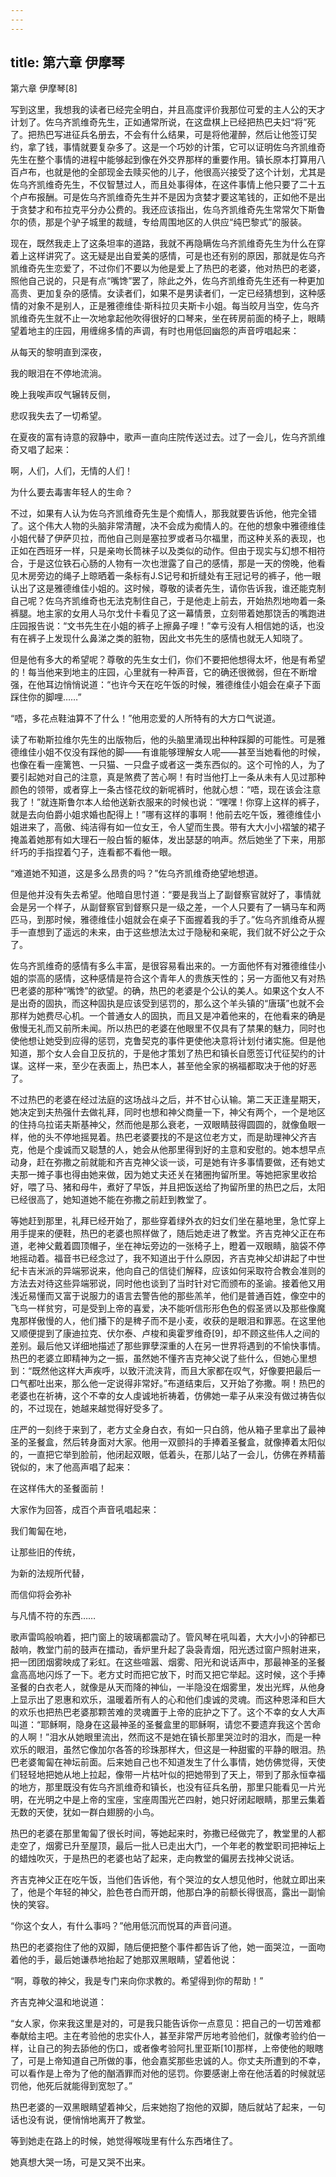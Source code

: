 ```yaml
---
---
---
```

title: 第六章 伊摩琴
---



第六章 伊摩琴[8]



写到这里，我想我的读者已经完全明白，并且高度评价我那位可爱的主人公的天才计划了。佐乌齐凯维奇先生，正如通常所说，在这盘棋上已经把热巴夫妇“将”死了。把热巴写进征兵名册去，不会有什么结果，可是将他灌醉，然后让他签订契约，拿了钱，事情就要复杂多了。这是一个巧妙的计策，它可以证明佐乌齐凯维奇先生在整个事情的进程中能够起到像在外交界那样的重要作用。镇长原本打算用八百卢布，也就是他的全部现金去赎买他的儿子，他很高兴接受了这个计划，尤其是佐乌齐凯维奇先生，不仅智慧过人，而且处事得体，在这件事情上他只要了二十五个卢布报酬。可是佐乌齐凯维奇先生并不是因为贪婪才要这笔钱的，正如他不是出于贪婪才和布拉克平分办公费的。我还应该指出，佐乌齐凯维奇先生常常欠下斯鲁尔的债，那是个驴子城里的裁缝，专给周围地区的人供应“纯巴黎式”的服装。

现在，既然我走上了这条坦率的道路，我就不再隐瞒佐乌齐凯维奇先生为什么在穿着上这样讲究了。这无疑是出自爱美的感情，可是也还有别的原因，那就是佐乌齐凯维奇先生恋爱了，不过你们不要以为他是爱上了热巴的老婆，他对热巴的老婆，照他自己说的，只是有点“嘴馋”罢了，除此之外，佐乌齐凯维奇先生还有一种更加高贵、更加复杂的感情。女读者们，如果不是男读者们，一定已经猜想到，这种感情的对象不是别人，正是雅德维佳·斯科拉贝夫斯卡小姐。每当皎月当空，佐乌齐凯维奇先生就不止一次地拿起他吹得很好的口琴来，坐在砖房前面的椅子上，眼睛望着地主的庄园，用缠绵多情的声调，有时也用低回幽怨的声音哼唱起来：





从每天的黎明直到深夜，

我的眼泪在不停地流淌。

晚上我唉声叹气辗转反侧，

悲叹我失去了一切希望。





在夏夜的富有诗意的寂静中，歌声一直向庄院传送过去。过了一会儿，佐乌齐凯维奇又唱了起来：





啊，人们，人们，无情的人们！

为什么要去毒害年轻人的生命？





不过，如果有人认为佐乌齐凯维奇先生是个痴情人，那我就要告诉他，他完全错了。这个伟大人物的头脑非常清醒，决不会成为痴情人的。在他的想象中雅德维佳小姐代替了伊萨贝拉，而他自己则是塞拉罗或者马尔福里，而这种关系的表现，也正如在西班牙一样，只是亲吻长筒袜子以及类似的动作。但由于现实与幻想不相符合，于是这位铁石心肠的人物有一次也泄露了自己的感情，那是一天的傍晚，他看见木房旁边的绳子上晾晒着一条标有J.S记号和折缝处有王冠记号的裤子，他一眼认出了这是雅德维佳小姐的。这时候，尊敬的读者先生，请你告诉我，谁还能克制自己呢？佐乌齐凯维奇也无法克制住自己，于是他走上前去，开始热烈地吻着一条裤腿。地主家的女用人马尔戈什卡看见了这一幕情景，立刻带着她那饶舌的嘴跑进庄园报告说：“文书先生在小姐的裤子上擦鼻子哩！”幸亏没有人相信她的话，也没有在裤子上发现什么鼻涕之类的脏物，因此文书先生的感情也就无人知晓了。

但是他有多大的希望呢？尊敬的先生女士们，你们不要把他想得太坏，他是有希望的！每当他来到地主的庄园，心里就有一种声音，它的确还很微弱，但在不断增强，在他耳边悄悄说道：“也许今天在吃午饭的时候，雅德维佳小姐会在桌子下面踩住你的脚哩……”

“唔，多花点鞋油算不了什么！”他用恋爱的人所特有的大方口气说道。

读了布勒斯拉维尔先生的出版物后，他的头脑里涌现出种种踩脚的可能性。可是雅德维佳小姐不仅没有踩他的脚——有谁能够理解女人呢——甚至当她看他的时候，也像在看一座篱笆、一只猫、一只盘子或者这一类东西似的。这个可怜的人，为了要引起她对自己的注意，真是煞费了苦心啊！有时当他打上一条从未有人见过那种颜色的领带，或者穿上一条古怪花纹的新呢裤时，他就心想：“唔，现在该会注意我了！”就连斯鲁尔本人给他送新衣服来的时候也说：“嘿嘿！你穿上这样的裤子，就是去向伯爵小姐求婚也配得上！”哪有这样的事啊！他前去吃午饭，雅德维佳小姐进来了，高傲、纯洁得有如一位女王，令人望而生畏。带有大大小小褶皱的裙子掩盖着她那有如大理石一般白皙的躯体，发出瑟瑟的响声。然后她坐了下来，用那纤巧的手指捏着勺子，连看都不看他一眼。

“难道她不知道，这是多么昂贵的吗？”佐乌齐凯维奇绝望地想道。

但是他并没有失去希望。他暗自思忖道：“要是我当上了副督察官就好了，事情就会是另一个样子，从副督察官到督察只是一级之差，一个人只要有了一辆马车和两匹马，到那时候，雅德维佳小姐就会在桌子下面握着我的手了。”佐乌齐凯维奇从握手一直想到了遥远的未来，由于这些想法太过于隐秘和亲昵，我们就不好公之于众了。

佐乌齐凯维奇的感情有多么丰富，是很容易看出来的。一方面他怀有对雅德维佳小姐的崇高的感情，这种感情是符合这个青年人的贵族天性的；另一方面他又有对热巴老婆的那种“嘴馋”的欲望。的确，热巴的老婆是个公认的美人。如果这个女人不是出奇的固执，而这种固执是应该受到惩罚的，那么这个羊头镇的“唐璜”也就不会那样为她费尽心机。一个普通女人的固执，而且又是冲着他来的，在他看来的确是傲慢无礼而又前所未闻。所以热巴的老婆在他眼里不仅具有了禁果的魅力，同时也使他想让她受到应得的惩罚，克鲁契克的事件更使他决意将计划付诸实施。但是他知道，那个女人会自卫反抗的，于是他才策划了热巴和镇长自愿签订代征契约的计谋。这样一来，至少在表面上，热巴本人，甚至他全家的祸福都取决于他的好恶了。

不过热巴的老婆在经过法庭的这场战斗之后，并不甘心认输。第二天正逢星期天，她决定到夫热强什去做礼拜，同时也想和神父商量一下，神父有两个，一个是地区的住持乌拉诺夫斯基神父，然而他是那么衰老，一双眼睛鼓得圆圆的，就像鱼眼一样，他的头不停地摇晃着。热巴老婆要找的不是这位老方丈，而是助理神父齐吉克，他是个虔诚而又聪慧的人，她会从他那里得到好的主意和安慰的。她本想早点动身，赶在弥撒之前就能和齐吉克神父谈一谈，可是她有许多事情要做，还有她丈夫那一摊子事也得由她来做，因为她丈夫还关在猪圈拘留所里。等她把家里收拾好，喂了马、猪和母牛，煮好了早饭，并且把饭送给了拘留所里的热巴之后，太阳已经很高了，她知道她不能在弥撒之前赶到教堂了。

等她赶到那里，礼拜已经开始了，那些穿着绿外衣的妇女们坐在墓地里，急忙穿上用手提来的便鞋，热巴的老婆也照样做了，随后她走进了教堂。齐吉克神父正在布道，老神父戴着圆顶帽子，坐在神坛旁边的一张椅子上，瞪着一双眼睛，脑袋不停地摇动着。福音书已经念过了，我不知道出于什么原因，齐吉克神父却讲起了中世纪卡吉米派的异端邪说来，他向自己的信徒们解释，应该如何采取符合教会准则的方法去对待这些异端邪说，同时他也谈到了当时针对它而颁布的圣谕。接着他又用浅近易懂而又富于说服力的语言去警告他的那些羔羊，他们是普通百姓，像空中的飞鸟一样贫穷，可是受到上帝的喜爱，决不能听信形形色色的假圣贤以及那些像魔鬼那样傲慢的人，他们播下的是稗子而不是小麦，收获的是眼泪和罪恶。在这里他又顺便提到了康迪拉克、伏尔泰、卢梭和奥霍罗维奇[9]，却不顾这些伟人之间的差别。最后他又详细地描述了那些罪孽深重的人在另一世界将遇到的不愉快事情。热巴的老婆立即精神为之一振，虽然她不懂齐吉克神父说了些什么，但她心里想到：“既然他这样大声疾呼，以致汗流浃背，而且大家都在叹气，好像要把最后一口气都吐出来，那么他一定说得非常好。”布道结束后，又开始了弥撒。啊！热巴的老婆也在祈祷，这个不幸的女人虔诚地祈祷着，仿佛她一辈子从来没有做过祷告似的，不过现在，她越来越觉得好受多了。

庄严的一刻终于来到了，老方丈全身白衣，有如一只白鸽，他从箱子里拿出了最神圣的圣餐盒，然后转身面对大家。他用一双颤抖的手捧着圣餐盒，就像捧着太阳似的，一直把它举到脸前，他闭起双眼，低着头，在那儿站了一会儿，仿佛在养精蓄锐似的，末了他高声唱了起来：





在这样伟大的圣餐面前！





大家作为回答，成百个声音吼唱起来：





我们匍匐在地，

让那些旧的传统，

为新的法规所代替，

而信仰将会弥补

与凡情不符的东西……





歌声雷鸣般响着，把门窗上的玻璃都震动了。管风琴在吼叫着，大大小小的钟都已敲响，教堂门前的鼓声在擂动，香炉里升起了袅袅青烟，阳光透过窗户照射进来，把一团团烟雾映成了彩虹。在这些喧嚣、烟雾、阳光和说话声中，那最神圣的圣餐盒高高地闪烁了一下。老方丈时而把它放下，时而又把它举起。这时候，这个手捧圣餐的白衣老人，就像是从天而降的神仙，一半隐没在烟雾里，发出光辉，从他身上显示出了恩惠和欢乐，温暖着所有人的心和他们虔诚的灵魂。而这种恩泽和巨大的欢乐也把热巴老婆那颗苦难的灵魂置于上帝的庇护之下了。这个不幸的女人大声叫道：“耶稣啊，隐身在这最神圣的圣餐盒里的耶稣啊，请您不要遗弃我这个苦命的人啊！”泪水从她眼里流出，然而这不是她在镇长那里哭泣时的泪水，而是一种欢乐的眼泪，虽然它像加尔各答的珍珠那样大，但这是一种甜蜜的平静的眼泪。热巴老婆匍匐在神坛前面。后来她自己也不知道发生了什么事情，她仿佛觉得，天使们轻轻地把她从地上拉起，像带一片枯叶似的把她带到了天上，带到了那永恒幸福的地方，那里既没有佐乌齐凯维奇和镇长，也没有征兵名册，那里只能看见一片光明，在光明之中是上帝的宝座，宝座周围光芒四射，她只好闭起眼睛，那里云集着无数的天使，犹如一群白翅膀的小鸟。

热巴的老婆在那里匍匐了很长时间，等她起来时，弥撒已经做完了，教堂里的人都走空了，烟雾已升至屋顶，最后一批人已走出大门，一个年老的教堂职司把神坛上的蜡烛吹灭，于是热巴的老婆也站了起来，走向教堂的偏房去找神父说话。

齐吉克神父正在吃午饭，当他们告诉他，有个哭泣的女人想见他时，他就立即出来了，他是个年轻的神父，脸色苍白而开朗，他那白净的前额长得很高，露出一副愉快的笑容。

“你这个女人，有什么事吗？”他用低沉而悦耳的声音问道。

热巴的老婆抱住了他的双脚，随后便把整个事件都告诉了他，她一面哭泣，一面吻着他的手，最后她谦恭地抬起了她那双黑眼睛，望着他说：

“啊，尊敬的神父，我是专门来向你求教的。希望得到你的帮助！”

齐吉克神父温和地说道：

“女人家，你来我这里是对的，可是我只能告诉你一点意见：把自己的一切苦难都奉献给主吧。主在考验他的忠实仆人，甚至非常严厉地考验他们，就像考验约伯一样，让自己的狗去舔他的伤口，或者像考验阿扎里亚斯[10]那样，上帝使他的眼瞎了，可是上帝知道自己所做的事，他会嘉奖那些忠诚的人。你丈夫所遭到的不幸，可以看作是上帝为了他的酗酒罪而对他的惩罚。你要感谢上帝在他活着的时候就惩罚他，他死后就能得到宽恕了。”

热巴老婆的一双黑眼睛望着神父，后来她抱了抱他的双脚，随后就站了起来，一句话也没有说，便悄悄地离开了教堂。

等到她走在路上的时候，她觉得喉咙里有什么东西堵住了。

她真想大哭一场，可是又哭不出来。